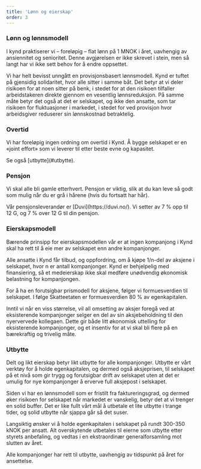 ```yaml
---
title: 'Lønn og eierskap'
order: 3
---
```



<Prose align="left" wide="true">
  <h3 id="lonn-og-lonsmodell">Lønn og lønnsmodell</h3>
  <p>
    I kynd praktiserer vi – foreløpig – flat lønn på 1 MNOK i året, uavhengig av ansiennitet og senioritet. Denne avgjørelsen er ikke skrevet i stein, men så langt har vi ikke sett behov for å endre oppsettet.
  </p>
  <p>
    Vi har helt bevisst unngått en provisjonsbasert lønnsmodell. Kynd er tuftet på gjensidig solidaritet, hvor alle sitter i samme båt. Det betyr at vi deler risikoen for at noen sitter på benk, i stedet for at den risikoen tilfaller arbeidstakeren direkte gjennom en vesentlig lønnsreduksjon. På samme måte betyr det også at det er selskapet, og ikke den ansatte, som tar risikoen for fluktuasjoner i markedet, i stedet for ved provisjon hvor arbeidsgiver reduserer sin lønnskostnad betraktelig.
  </p>
</Prose>

<Prose align="left" wide="true">
  <h3 id="overtid">Overtid</h3>
  <p>
    Vi har foreløpig ingen ordning om overtid i Kynd. Å bygge selskapet er en «joint effort» som vi leverer til etter beste evne og kapasitet. 
  </p>
  <p>
    Se også [utbytte](#utbytte).
  </p>
</Prose>

<Prose align="left" wide="true">
  <h3 id="pensjon">Pensjon</h3>
  <p>
    Vi skal alle bli gamle etterhvert. Pensjon er viktig, slik at du kan leve så godt som mulig når du er grå i hårene (hvis du fortsatt har hår). 
  </p>
  <p>
    Vår pensjonsleverandør er [Duvi](https://duvi.no/). Vi setter av 7 % opp til 12 G, og 7 % over 12 G til din pensjon. 
  </p>
</Prose>

<Prose align="left" wide="true">
  <h3 id="eierskapsmodell">Eierskapsmodell</h3>
  <p>
    Bærende prinsipp for eierskapsmodellen vår er at ingen kompanjong i Kynd skal ha rett til å eie mer av selskapet enn andre kompanjonger. 
  </p>
  <p>
    Alle ansatte i Kynd får tilbud, og oppfordring, om å kjøpe 1/n-del av aksjene i selskapet, hvor n er antall kompanjonger. Kynd er behjelpelig med finansiering, så et medeierskap ikke skal medføre unødvendig økonomisk belastning for kompanjongen. 
  </p>
  <p>
    For å ha en forutsigbar prismodell for aksjene, følger vi formuesverdien til selskapet. I følge Skatteetaten er formuesverdien 80 % av egenkapitalen. 
  </p>
  <p>
    Inntil vi når en viss størrelse, vil all omsetting av aksjer foregå ved at eksisterende kompanjonger selger en del av sin aksjebeholdning til den nyervervede kollegaen. Dette gir både litt økonomisk uttelling for eksisterende kompanjonger, og et insentiv for at vi skal bli flere på en bærekraftig og trivelig måte. 
  </p>
</Prose>

<Prose align="left" wide="true">
  <h3 id="utbytte">Utbytte</h3>
  <p>
    Delt og likt eierskap betyr likt utbytte for alle kompanjonger. Utbytte er vårt verktøy for å holde egenkapitalen, og dermed også aksjeprisen, til selskapet på et nivå som gir trygg og forutsigbar drift av selskapet uten at det er umulig for nye kompanjonger å erverve full aksjepost i selskapet.  
  </p>
  <p>
    Siden vi har en lønnsmodell som er fristilt fra faktureringsgrad, og dermed øker risikoen for selskapet når markedet er vanskelig, betyr det at vi trenger en solid buffer. Det er like fullt vårt mål å utbetale et lite utbytte i trange tider, og solid utbytte når sjappa går så det suser. 
  </p>
  <p>
    Langsiktig ønsker vi å holde egenkapitalen i selskapet på rundt 300-350 kNOK per ansatt. Alt overskytende utbetales til eierne som utbytte etter styrets anbefaling, og vedtas i en ekstraordinær generalforsamling mot slutten av året. 
  </p>
  <p>
    Alle kompanjonger har rett til utbytte, uavhengig av tidspunkt på året for ansettelse. 
  </p>
</Prose>

